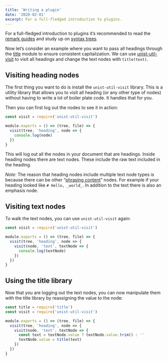 ```yaml
---
title: 'Writing a plugin'
date: '2020-02-01'
excerpt: For a full-fledged introduction to plugins.
---
```


For a full-fledged introduction to plugins it’s recommended to read the [remark guides][remark-guides] and study up on [syntax trees][syntax-trees].

Now let’s consider an example where you want to pass all headings through the [title][] module to ensure consistent capitalization. We can use [unist-util-visit][] to visit all headings and change the text nodes with `title(text)`.

## Visiting heading nodes

The first thing you want to do is install the `unist-util-visit` library. This is a utility library that allows you
to visit all heading (or any other type of nodes) without having to write a lot of boiler plate code. It handles that
for you.

Then you can first log out the nodes to see it in action:

```js
const visit = require('unist-util-visit')

module.exports = () => (tree, file) => {
  visit(tree, 'heading', node => {
    console.log(node)
  })
}
```

This will log out all the nodes in your document that are headings. Inside heading nodes there are text nodes. These
include the raw text included in the heading.

_Note_: The reason that heading nodes include multiple text node types is because there can be other
“[phrasing content][phrasing]” nodes. For example if your heading looked like `# Hello, _world_`. In addition to the
text there is also an emphasis node.

## Visiting text nodes

To walk the text nodes, you can use `unist-util-visit` again:

```js
const visit = require('unist-util-visit')

module.exports = () => (tree, file) => {
  visit(tree, 'heading', node => {
    visit(node, 'text', textNode => {
      console.log(textNode)
    })
  })
}
```

## Using the title library

Now that you are logging out the text nodes, you can now manipulate them with the title library by reassigning the value
to the node:

```js
const title = require('title')
const visit = require('unist-util-visit')

module.exports = () => (tree, file) => {
  visit(tree, 'heading', node => {
    visit(node, 'text', textNode => {
      const text = textNode.value ? textNode.value.trim() : ''
      textNode.value = title(text)
    })
  })
}
```

[remark-guides]: https://github.com/remarkjs/remark/blob/master/doc/plugins.md#creating-plugins
[syntax-trees]: https://github.com/syntax-tree/unist#syntax-tree
[title]: https://github.com/zeit/title
[unist-util-visit]: https://github.com/syntax-tree/unist-util-visit
[phrasing]: https://www.w3.org/TR/2011/WD-html5-author-20110809/content-models.html#phrasing-content-0